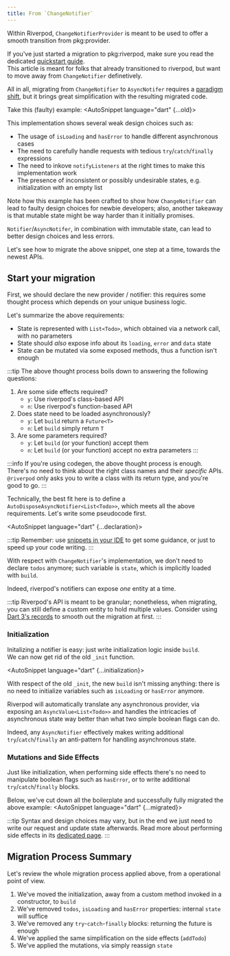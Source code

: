 ```yaml
---
title: From `ChangeNotifier`
---
```





Within Riverpod, `ChangeNotifierProvider` is meant to be used to offer a smooth transition from
pkg:provider.

If you've just started a migration to pkg:riverpod, make sure you read the dedicated
[quickstart guide](/docs/from_provider/quickstart).  
This article is meant for folks that already transitioned to riverpod, but want to move away from
`ChangeNotifier` definetively.

All in all, migrating from `ChangeNotifier` to `AsyncNotifer` requires a
[paradigm shift](/docs/concepts/why_immutability), but it brings great simplification with the resulting migrated
code.

Take this (faulty) example:
<AutoSnippet language="dart" {...old}></AutoSnippet>

This implementation shows several weak design choices such as:
- The usage of `isLoading` and `hasError` to handle different asynchronous cases
- The need to carefully handle requests with tedious `try`/`catch`/`finally` expressions
- The need to inkove `notifyListeners` at the right times to make this implementation work
- The presence of inconsistent or possibly undesirable states, e.g. initialization with an empty list

Note how this example has been crafted to show how `ChangeNotifier` can lead to faulty design choices
for newbie developers; also, another takeaway is that mutable state might be way harder than it
initially promises.

`Notifier`/`AsyncNotifer`, in combination with immutable state, can lead to better design choices
and less errors.

Let's see how to migrate the above snippet, one step at a time, towards the newest APIs.


## Start your migration
First, we should declare the new provider / notifier: this requires some thought process which
depends on your unique business logic.

Let's summarize the above requirements:
- State is represented with `List<Todo>`, which obtained via a network call, with no parameters
- State should *also* expose info about its `loading`, `error` and `data` state
- State can be mutated via some exposed methods, thus a function isn't enough

:::tip
The above thought process boils down to answering the following questions:
1. Are some side effects required?
    - `y`: Use riverpod's class-based API
    - `n`: Use riverpod's function-based API
2. Does state need to be loaded asynchronously?
    - `y`: Let `build` return a `Future<T>`
    - `n`: Let `build` simply return `T`
3. Are some parameters required?
    - `y`: Let `build` (or your function) accept them
    - `n`: Let `build` (or your function) accept no extra parameters
:::

:::info
If you're using codegen, the above thought process is enough.  
There's no need to think about the right class names and their *specific* APIs.  
`@riverpod` only asks you to write a class with its return type, and you're good to go.
:::

Technically, the best fit here is to define a `AutoDisposeAsyncNotifier<List<Todo>>`,
which meets all the above requirements. Let's write some pseudocode first.

<AutoSnippet language="dart" {...declaration}></AutoSnippet>

:::tip
Remember: use [snippets in your IDE](/docs/introduction/getting_started#going-further-installing-code-snippets)
to get some guidance, or just to speed up your code writing.
:::

With respect with `ChangeNotifier`'s implementation, we don't need to declare `todos` anymore;
such variable is `state`, which is implicitly loaded with `build`.

Indeed, riverpod's notifiers can expose *one* entity at a time.

:::tip
Riverpod's API is meant to be granular; nonetheless, when migrating, you can still define a custom
entity to hold multiple values. Consider using [Dart 3's records](https://dart.dev/language/records)
to smooth out the migration at first.
:::


### Initialization
Initalizing a notifier is easy: just write initialization logic inside `build`.  
We can now get rid of the old `_init` function.

<AutoSnippet language="dart" {...initialization}></AutoSnippet>

With respect of the old `_init`, the new `build` isn't missing anything: there is no need to
initialize variables such as `isLoading` or `hasError` anymore.

Riverpod will automatically translate any asynchronous provider, via exposing an `AsyncValue<List<Todo>>`
and handles the intricacies of asynchronous state way better than what two simple boolean flags can do.

Indeed, any `AsyncNotifier` effectively makes writing additional `try`/`catch`/`finally` an anti-pattern
for handling asynchronous state.


### Mutations and Side Effects
Just like initialization, when performing side effects there's no need to manipulate boolean flags
such as `hasError`, or to write additional `try`/`catch`/`finally` blocks.

Below, we've cut down all the boilerplate and successfully fully migrated the above example:
<AutoSnippet language="dart" {...migrated}></AutoSnippet>

:::tip
Syntax and design choices may vary, but in the end we just need to write our request and update
state afterwards. Read more about performing side effects in its [dedicated page](/docs/essentials/side_effects).
:::

## Migration Process Summary

Let's review the whole migration process applied above, from a operational point of view.

1. We've moved the initialization, away from a custom method invoked in a constructor, to `build`
2. We've removed `todos`, `isLoading` and `hasError` properties: internal `state` will suffice
3. We've removed any `try`-`catch`-`finally` blocks: returning the future is enough
4. We've applied the same simplification on the side effects (`addTodo`)
5. We've applied the mutations, via simply reassign `state`
